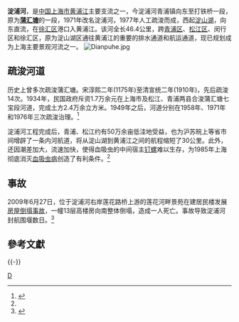 '''淀浦河'''，是[[中国|中国]][[上海市|上海市]][[黄浦江|黄浦江]]主要支流之一，今淀浦河青浦镇向东至打铁桥一段，原为'''[[蒲汇塘|蒲汇塘]]'''的一段，1971年改名淀浦河，1977年人工疏浚而成，西起[[淀山湖|淀山湖]]，向东直流，在[[徐汇区|徐汇区]]港口入黄浦江。该河全长46.4公里，跨[[青浦区|青浦区]]、[[松江区|松江区]]、闵行区和徐汇区，原为淀山湖区通往黄浦江的重要的排水通道和航运通道，现已规划成为上海主要景观河流之一。
[[File:Dianpuhe.jpg|thumb]]

==疏浚河道==
历史上曾多次疏浚蒲汇塘。宋淳熙二年(1175年)至清宣统二年(1910年)，先后疏浚14次。1934年，民国政府斥资1.7万余元在上海市及松江、青浦两县合浚蒲汇塘七宝段河道，完成土方2.4万余立方米。1949年之后，河道分别在1958年、1971年和1976年三次疏浚治理。<ref name="地方志">{{cite web|url=http://www.shtong.gov.cn/newsite/node2/node4/node2250/node4427/node5566/node9974/node10059/userobject1ai18229.html|title=青浦县志|author=上海市青浦县县志编撰委员会|date=1990|publisher=上海人民出版社|isbn=7-208-00761-6|access-date=2019-04-20|archive-date=2016-03-27|archive-url=https://web.archive.org/web/20160327001146/http://www.shtong.gov.cn/Newsite/node2/node4/node2250/node4427/node5566/node9974/node10059/userobject1ai18229.html|dead-url=no}}</ref>

淀浦河工程完成后，青浦、松江约有50万余亩低洼地受益，也为沪苏皖上等省市间增辟了一条内河航道，将从淀山湖到黄浦江之间的航程缩短了30公里。此外，还因潮差加大，流速加快，使得血吸虫的中间宿主[[钉螺|钉螺]]难以生存，为1985年上海彻底消灭[[血吸虫病|血吸虫病]]创造了有利条件。<ref name="地方志"/>

==事故==
2009年6月27日，位于淀浦河右岸莲花路桥上游的莲花河畔景苑在建居民楼发展[[莲花河畔景苑房屋倒塌事故|房屋倒塌事故]]，一幢13层高楼房向南整体倒塌，造成一人死亡。事故导致淀浦河封航围堰数日。<ref name="搜狐">{{cite web|url=http://news.sohu.com/20090703/n264944598.shtml|title=上海倒塌楼房抢险工作结束 调查结果今日将公布|author=|date=2009年7月3日|publisher=东方早报|access-date=2013年12月1日|archive-date=2020年5月22日|archive-url=https://web.archive.org/web/20200522155729/http://news.sohu.com/20090703/n264944598.shtml|dead-url=no}}</ref>

== 參考文獻 ==
{{Reflist}}

{{-}}
{{上海市主要水系}}
{{上海市功能性区域}}

[[Category:上海河流|D]]